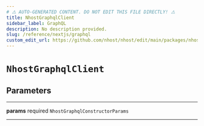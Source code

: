 ```yaml
---
# ⚠️ AUTO-GENERATED CONTENT. DO NOT EDIT THIS FILE DIRECTLY! ⚠️
title: NhostGraphqlClient
sidebar_label: GraphQL
description: No description provided.
slug: /reference/nextjs/graphql
custom_edit_url: https://github.com/nhost/nhost/edit/main/packages/nhost-js/src/clients/graphql/index.ts#L34
---
```


# `NhostGraphqlClient`

## Parameters

---

**<span className="parameter-name">params</span>** <span className="optional-status">required</span> <code>NhostGraphqlConstructorParams</code>

---
